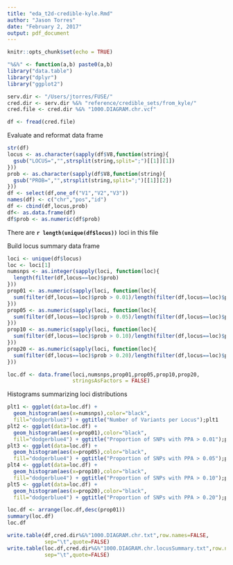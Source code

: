 ```yaml
---
title: "eda_t2d-credible-kyle.Rmd"
author: "Jason Torres"
date: "February 2, 2017"
output: pdf_document
---
```


```r
knitr::opts_chunk$set(echo = TRUE)
```

```r

"%&%" <- function(a,b) paste0(a,b)
library("data.table")
library("dplyr")
library("ggplot2")

serv.dir <- "/Users/jtorres/FUSE/"
cred.dir <- serv.dir %&% "reference/credible_sets/from_kyle/"
cred.file <- cred.dir %&% "1000.DIAGRAM.chr.vcf"

df <- fread(cred.file)

```


Evaluate and reformat data frame 

```r

str(df)
locus <- as.character(sapply(df$V8,function(string){
  gsub("LOCUS=","",strsplit(string,split=";")[[1]][1])
}))
prob <- as.character(sapply(df$V8,function(string){
  gsub("PROB=","",strsplit(string,split=";")[[1]][2])
}))
df <- select(df,one_of("V1","V2","V3"))
names(df) <- c("chr","pos","id")
df <- cbind(df,locus,prob)
df<- as.data.frame(df)
df$prob <- as.numeric(df$prob)
```

There are **`r length(unique(df$locus))`** loci in this file 

Build locus summary data frame 

```r

loci <- unique(df$locus)
loc <- loci[1]
numsnps <- as.integer(sapply(loci, function(loc){
  length(filter(df,locus==loc)$prob)
}))
prop01 <- as.numeric(sapply(loci, function(loc){
  sum(filter(df,locus==loc)$prob > 0.01)/length(filter(df,locus==loc)$prob)
}))
prop05 <- as.numeric(sapply(loci, function(loc){
  sum(filter(df,locus==loc)$prob > 0.05)/length(filter(df,locus==loc)$prob)
}))
prop10 <- as.numeric(sapply(loci, function(loc){
  sum(filter(df,locus==loc)$prob > 0.10)/length(filter(df,locus==loc)$prob)
}))
prop20 <- as.numeric(sapply(loci, function(loc){
  sum(filter(df,locus==loc)$prob > 0.20)/length(filter(df,locus==loc)$prob)
}))

loc.df <- data.frame(loci,numsnps,prop01,prop05,prop10,prop20, 
                     stringsAsFactors = FALSE)


```


Histograms summarizing loci distributions 

```r

plt1 <- ggplot(data=loc.df) + 
  geom_histogram(aes(x=numsnps),color="black",
  fill="dodgerblue3") + ggtitle("Number of Variants per Locus");plt1
plt2 <- ggplot(data=loc.df) + 
  geom_histogram(aes(x=prop01),color="black",
  fill="dodgerblue4") + ggtitle("Proportion of SNPs with PPA > 0.01");plt2
plt3 <- ggplot(data=loc.df) + 
  geom_histogram(aes(x=prop05),color="black",
  fill="dodgerblue4") + ggtitle("Proportion of SNPs with PPA > 0.05");plt3
plt4 <- ggplot(data=loc.df) + 
  geom_histogram(aes(x=prop10),color="black",
  fill="dodgerblue4") + ggtitle("Proportion of SNPs with PPA > 0.10");plt4
plt5 <- ggplot(data=loc.df) + 
  geom_histogram(aes(x=prop20),color="black",
  fill="dodgerblue4") + ggtitle("Proportion of SNPs with PPA > 0.20");plt5

loc.df <- arrange(loc.df,desc(prop01))
summary(loc.df)
loc.df

write.table(df,cred.dir%&%"1000.DIAGRAM.chr.txt",row.names=FALSE,
            sep="\t",quote=FALSE)
write.table(loc.df,cred.dir%&%"1000.DIAGRAM.chr.locusSummary.txt",row.names=FALSE,
            sep="\t",quote=FALSE)

```

